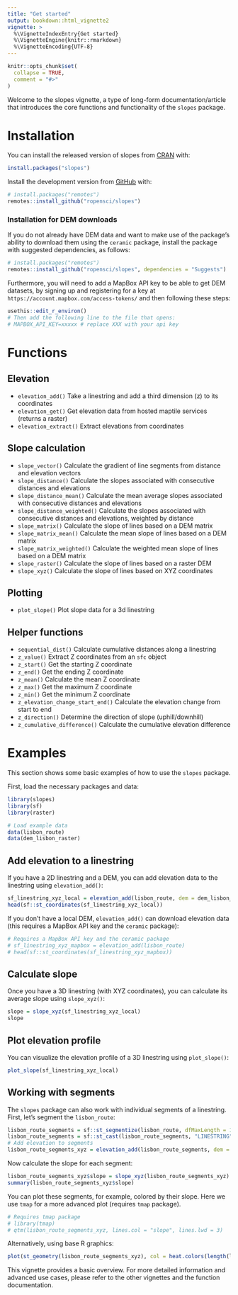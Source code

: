 ```yaml
---
title: "Get started"
output: bookdown::html_vignette2
vignette: >
  %\VignetteIndexEntry{Get started}
  %\VignetteEngine{knitr::rmarkdown}
  %\VignetteEncoding{UTF-8}
---
```


```r
knitr::opts_chunk$set(
  collapse = TRUE,
  comment = "#>"
)
```

Welcome to the slopes vignette, a type of long-form documentation/article that introduces the core functions and functionality of the `slopes` package.

# Installation

You can install the released version of slopes from [CRAN](https://CRAN.R-project.org) with:

```r
install.packages("slopes")
```

Install the development version from [GitHub](https://github.com/) with:

```r
# install.packages("remotes")
remotes::install_github("ropensci/slopes")
```

### Installation for DEM downloads

If you do not already have DEM data and want to make use of the package's ability to download them using the `ceramic` package, install the package with suggested dependencies, as follows:

```r
# install.packages("remotes")
remotes::install_github("ropensci/slopes", dependencies = "Suggests")
```

Furthermore, you will need to add a MapBox API key to be able to get DEM datasets, by signing up and registering for a key at `https://account.mapbox.com/access-tokens/` and then following these steps:

```r
usethis::edit_r_environ()
# Then add the following line to the file that opens:
# MAPBOX_API_KEY=xxxxx # replace XXX with your api key
```


# Functions 

## Elevation

- `elevation_add()` Take a linestring and add a third dimension (z) to its coordinates
- `elevation_get()` Get elevation data from hosted maptile services (returns a raster)
- `elevation_extract()` Extract elevations from coordinates

## Slope calculation

- `slope_vector()` Calculate the gradient of line segments from distance and elevation vectors
- `slope_distance()` Calculate the slopes associated with consecutive distances and elevations
- `slope_distance_mean()` Calculate the mean average slopes associated with consecutive distances and elevations
- `slope_distance_weighted()` Calculate the slopes associated with consecutive distances and elevations, weighted by distance
- `slope_matrix()` Calculate the slope of lines based on a DEM matrix
- `slope_matrix_mean()` Calculate the mean slope of lines based on a DEM matrix
- `slope_matrix_weighted()` Calculate the weighted mean slope of lines based on a DEM matrix
- `slope_raster()` Calculate the slope of lines based on a raster DEM
- `slope_xyz()` Calculate the slope of lines based on XYZ coordinates

## Plotting

- `plot_slope()` Plot slope data for a 3d linestring

## Helper functions

- `sequential_dist()` Calculate cumulative distances along a linestring
- `z_value()` Extract Z coordinates from an `sfc` object
- `z_start()` Get the starting Z coordinate
- `z_end()` Get the ending Z coordinate
- `z_mean()` Calculate the mean Z coordinate
- `z_max()` Get the maximum Z coordinate
- `z_min()` Get the minimum Z coordinate
- `z_elevation_change_start_end()` Calculate the elevation change from start to end
- `z_direction()` Determine the direction of slope (uphill/downhill)
- `z_cumulative_difference()` Calculate the cumulative elevation difference

# Examples

This section shows some basic examples of how to use the `slopes` package.

First, load the necessary packages and data:

```r
library(slopes)
library(sf)
library(raster)

# Load example data
data(lisbon_route)
data(dem_lisbon_raster)
```

## Add elevation to a linestring

If you have a 2D linestring and a DEM, you can add elevation data to the linestring using `elevation_add()`:

```r
sf_linestring_xyz_local = elevation_add(lisbon_route, dem = dem_lisbon_raster)
head(sf::st_coordinates(sf_linestring_xyz_local))
```

If you don't have a local DEM, `elevation_add()` can download elevation data (this requires a MapBox API key and the `ceramic` package):

```r
# Requires a MapBox API key and the ceramic package
# sf_linestring_xyz_mapbox = elevation_add(lisbon_route)
# head(sf::st_coordinates(sf_linestring_xyz_mapbox))
```

## Calculate slope

Once you have a 3D linestring (with XYZ coordinates), you can calculate its average slope using `slope_xyz()`:

```r
slope = slope_xyz(sf_linestring_xyz_local)
slope
```

## Plot elevation profile

You can visualize the elevation profile of a 3D linestring using `plot_slope()`:

```r
plot_slope(sf_linestring_xyz_local)
```

## Working with segments

The `slopes` package can also work with individual segments of a linestring. 
First, let's segment the `lisbon_route`:

```r
lisbon_route_segments = sf::st_segmentize(lisbon_route, dfMaxLength = 100) # Arbitrary length
lisbon_route_segments = sf::st_cast(lisbon_route_segments, "LINESTRING")
# Add elevation to segments
lisbon_route_segments_xyz = elevation_add(lisbon_route_segments, dem = dem_lisbon_raster)
```

Now calculate the slope for each segment:

```r
lisbon_route_segments_xyz$slope = slope_xyz(lisbon_route_segments_xyz)
summary(lisbon_route_segments_xyz$slope)
```

You can plot these segments, for example, colored by their slope. Here we use `tmap` for a more advanced plot (requires `tmap` package).

```r
# Requires tmap package
# library(tmap)
# qtm(lisbon_route_segments_xyz, lines.col = "slope", lines.lwd = 3)
```

Alternatively, using base R graphics:

```r
plot(st_geometry(lisbon_route_segments_xyz), col = heat.colors(length(lisbon_route_segments_xyz$slope))[rank(lisbon_route_segments_xyz$slope)], lwd = 3)
```

This vignette provides a basic overview. For more detailed information and advanced use cases, please refer to the other vignettes and the function documentation.


